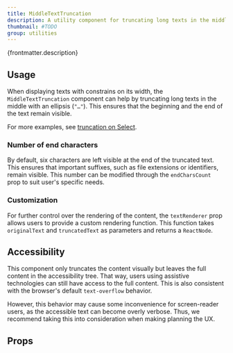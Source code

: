 ```yaml
---
title: MiddleTextTruncation
description: A utility component for truncating long texts in the middle.
thumbnail: #TODO
group: utilities
---
```


<p>{frontmatter.description}</p>

## Usage

When displaying texts with constrains on its width, the `MiddleTextTruncation` component can help by truncating long texts in the middle with an ellipsis (`"…"`). This ensures that the beginning and the end of the text remain visible.

<LiveExample src='MiddleTextTruncation.main.jsx' truncated={false}>
  <AllExamples.MiddleTextTruncationMainExample client:load />
</LiveExample>

For more examples, see [truncation on Select](/docs/select#truncation).

### Number of end characters

By default, six characters are left visible at the end of the truncated text. This ensures that important suffixes, such as file extensions or identifiers, remain visible. This number can be modified through the `endCharsCount` prop to suit user's specific needs.

<LiveExample src='MiddleTextTruncation.endCharsCount.jsx'>
  <AllExamples.MiddleTextTruncationEndCharsCountExample client:load />
</LiveExample>

### Customization

For further control over the rendering of the content, the `textRenderer` prop allows users to provide a custom rendering function. This function takes `originalText` and `truncatedText` as parameters and returns a `ReactNode`.

<LiveExample src='MiddleTextTruncation.customizeTruncation.jsx'>
  <AllExamples.MiddleTextTruncationCustomizationExample client:load />
</LiveExample>

## Accessibility

This component only truncates the content visually but leaves the full content in the accessibility tree. That way, users using assistive technologies can still have access to the full content. This is also consistent with the browser's default `text-overflow` behavior.

However, this behavior may cause some inconvenience for screen-reader users, as the accessible text can become overly verbose. Thus, we recommend taking this into consideration when making planning the UX.

## Props

<PropsTable path='@itwin/itwinui-react/esm/utils/components/MiddleTextTruncation.d.ts' />
